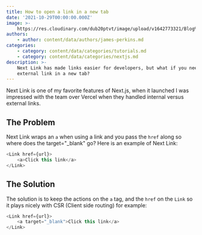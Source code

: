 ```yaml
---
title: How to open a link in a new tab
date: '2021-10-29T00:00:00.000Z'
image: >-
    https://res.cloudinary.com/dub20ptvt/image/upload/v1642773321/Blog%20Posts/fr5jnorjnx6vg9euod7h.webp
authors:
    - author: content/data/authors/james-perkins.md
categories:
    - category: content/data/categories/tutorials.md
    - category: content/data/categories/nextjs.md
description: >-
    Next Link has made links easier for developers, but what if you need to open a
    external link in a new tab?
---
```


Next Link is one of my favorite features of Next.js, when it launched I was impressed with the team over Vercel when they handled internal versus external links.

<youtube url="https://youtu.be/2y96Y0U4YdI" />

## The Problem

Next Link wraps an `a` when using a link and you pass the `href` along so where does the target="\_blank" go? Here is an example of Next Link:

```javascript
<Link href={url}>
    <a>Click this link</a>
</Link>
```

<newsletter />

## The Solution

The solution is to keep the actions on the `a` tag, and the `href` on the `Link` so it plays nicely with CSR (Client side routing) for example:

```javascript
<Link href={url}>
    <a target="_blank">Click this link</a>
</Link>
```
